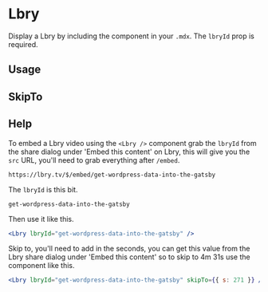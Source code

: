 

<Meta title="Components/Lbry" component={Lbry} />

# Lbry

Display a Lbry by including the component in your `.mdx`. The `lbryId` prop is required.

<ArgsTable of={Lbry} />

## Usage

<Canvas>
  <Story name="usage">
    <Lbry lbryId="get-wordpress-data-into-the-gatsby" />
  </Story>
</Canvas>

## SkipTo

<Canvas>
  <Story name="tabs">
    <Lbry lbryId="get-wordpress-data-into-the-gatsby" skipTo={{ s: 271 }} />
  </Story>
</Canvas>

## Help

<Story name="help" />

To embed a Lbry video using the `<Lbry />` component grab the `lbryId` from the share dialog under 'Embed this content' on Lbry, this will give you the `src` URL, you'll need to grab everything after `/embed`.

```
https://lbry.tv/$/embed/get-wordpress-data-into-the-gatsby
```

The `lbryId` is this bit.

```
get-wordpress-data-into-the-gatsby
```

Then use it like this.

```jsx
<Lbry lbryId="get-wordpress-data-into-the-gatsby" />
```

Skip to, you'll need to add in the seconds, you can get this value from the Lbry share dialog under 'Embed this content' so to skip to 4m 31s use the component like this.

```jsx
<Lbry lbryId="get-wordpress-data-into-the-gatsby" skipTo={{ s: 271 }} />
```
